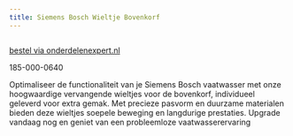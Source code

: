 ```yaml
---
title: Siemens Bosch Wieltje Bovenkorf
---
```



<Image src={imageProduct} width={imageProduct.width} alt="" />

[bestel via onderdelenexpert.nl](https://www.onderdelenexpert.nl/siemens-bosch-wieltje-bovenkorf-vaatwasser-00165313)

185-000-0640

Optimaliseer de functionaliteit van je Siemens Bosch vaatwasser met onze hoogwaardige vervangende wieltjes voor de bovenkorf, individueel geleverd voor extra gemak. Met precieze pasvorm en duurzame materialen bieden deze wieltjes soepele beweging en langdurige prestaties. Upgrade vandaag nog en geniet van een probleemloze vaatwasserervaring
